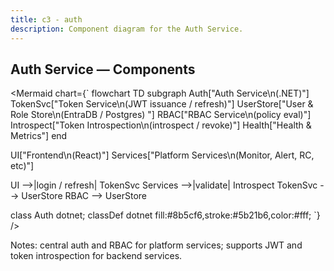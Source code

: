 ```yaml
---
title: c3 - auth
description: Component diagram for the Auth Service.
---
```


## Auth Service — Components

<Mermaid chart={`
flowchart TD
  subgraph Auth["Auth Service\n(.NET)"]
    TokenSvc["Token Service\n(JWT issuance / refresh)"]
    UserStore["User & Role Store\n(EntraDB / Postgres) "]
    RBAC["RBAC Service\n(policy eval)"]
    Introspect["Token Introspection\n(introspect / revoke)"]
    Health["Health & Metrics"]
  end

  UI["Frontend\n(React)"]
  Services["Platform Services\n(Monitor, Alert, RC, etc)"]

  UI -->|login / refresh| TokenSvc
  Services -->|validate| Introspect
  TokenSvc --> UserStore
  RBAC --> UserStore

  class Auth dotnet;
  classDef dotnet fill:#8b5cf6,stroke:#5b21b6,color:#fff;
  `} />

Notes: central auth and RBAC for platform services; supports JWT and token introspection for backend services.
